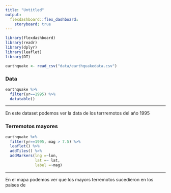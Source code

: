 ```yaml
---
title: "Untitled"
output: 
  flexdashboard::flex_dashboard:
    storyboard: true
---
```


```r
library(flexdashboard)
library(readr)
library(dplyr)
library(leaflet)
library(DT)
```
```r
earthquake <- read_csv("data/earthquakedata.csv")
```

### Data
```r
earthquake %>%
  filter(yr==1995) %>%
  datatable()
```
  ***

En este dataset podemos ver la data de los terrremotos del año 1995
  
### Terremotos mayores
```r
earthquake %>%
  filter(yr==1995, mag > 7.5) %>%
  leaflet() %>%
  addTiles() %>%
  addMarkers(lng =~lon,
             lat =~ lat,
             label =~mag)
```

  ***
  
  En el mapa podemos ver que los mayors terremotos sucedieron en los paises de



